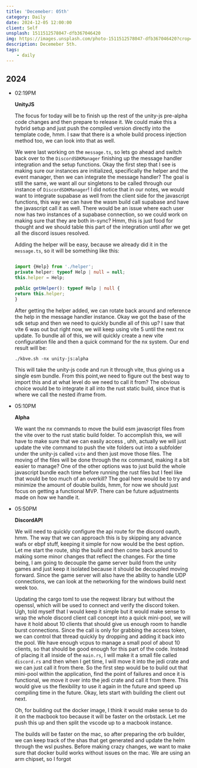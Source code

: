 ```yaml
---
title: 'Decemeber: 05th'
category: Daily
date: 2024-12-05 12:00:00
client: Self
unsplash: 1511512578047-dfb367046420
img: https://images.unsplash.com/photo-1511512578047-dfb367046420?crop=entropy&cs=srgb&fm=jpg&ixid=MnwzNjM5Nzd8MHwxfHJhbmRvbXx8fHx8fHx8fDE2ODE3NDg2ODY&ixlib=rb-4.0.3&q=85
description: Decemeber 5th.
tags:
    - daily
---
```



## 2024

-   02:19PM

    **UnityJS**

    The focus for today will be to finish up the rest of the unity-js pre-alpha code changes and then prepare to release it.
    We could make this a hybrid setup and just push the compiled version directly into the template code, hmm.
    I saw that there is a whole build process injection method too, we can look into that as well.

    We were last working on the `message.ts`, so lets go ahead and switch back over to the `DiscordSDKManager` finishing up the message handler integration and the setup functions.
    Okay the first step that I see is making sure our instances are initialized, specifically the helper and the event manager, then we can integrate the message handler?
    The goal is still the same, we want all our singletons to be called through our instance of `DiscordSDKManager`!
    I did notice that in our notes, we would want to integrate supabase as well from the client side for the javascript functions, this way we can have the wasm build call supabase and have the javascript call it as well.
    There would be an issue where each user now has two instances of a supabase connection, so we could work on making sure that they are both in-sync?
    Hmm, this is just food for thought and we should table this part of the integration until after we get all the discord issues resolved.
    

    Adding the helper will be easy, because we already did it in the `message.ts`, so it will be something like this:
    ```ts

    import {Help} from './helper';
    private helper: typeof Help | null = null;
    this.helper = Help;

    public getHelper(): typeof Help | null {
    return this.helper;
    }

    ```

    After getting the helper added, we can rotate back around and reference the help in the message handler instance.
    Okay we got the base of the sdk setup and then we need to quickly bundle all of this up?
    I saw that vite 6 was out but right now, we will keep using vite 5 until the next nx update.
    To bundle all of this, we will quickly create a new vite configuration file and then a quick command for the nx system.
    Our end result will be:

    ```shell
    ./kbve.sh -nx unity-js:alpha
    ```

    This will take the unity-js code and run it through vite, thus giving us a single esm bundle.
    From this point,we need to figure out the best way to import this and at what level do we need to call it from?
    The obvious choice would be to integrate it all into the rust static build, since that is where we call the nested iframe from.

-   05:10PM

    **Alpha**

    We want the nx commands to move the build esm javascript files from the vite over to the rust static build folder.
    To accomplish this, we will have to make sure that we can easily access , uhh, actually we will just update the vite command to push the vite folders out into a subfolder under the unity-js called `vite` and then just move those files.
    The moving of the files will be done through the nx command, making it a bit easier to manage?
    One of the other options was to just build the whole javascript bundle each time before running the rust files but I feel like that would be too much of an overkill?
    The goal here would be to try and minimize the amount of double builds, hmm, for now we should just focus on getting a functional MVP.
    There can be future adjustments made on how we handle it.


-   05:50PM

    **DiscordAPI**

    We will need to quickly configure the api route for the discord oauth, hmm.
    The way that we can approach this is by skipping any advance wafs or ebpf stuff, keeping it simple for now would be the best option.
    Let me start the route, ship the build and then come back around to making some minor changes that reflect the changes.
    For the time being, I am going to decouple the game server build from the unity games and just keep it isolated because it should be decoupled moving forward.
    Since the game server will also have the ability to handle UDP connections, we can look at the networking for the windows build next week too.

    Updating the cargo toml to use the reqwest library but without the openssl, which will be used to connect and verify the discord token.
    Ugh, told myself that I would keep it simple but it would make sense to wrap the whole discord client call concept into a quick mini-pool, we will have it hold about 10 clients that should give us enough room to handle burst connections.
    Since the call is only for grabbing the access token, we can control that thread quickly by dropping and adding it back into the pool.
    We have enough vcpus to manage a small pool of about 10 clients, so that should be good enough for this part of the code.
    Instead of placing it all inside of the `main.rs`, I will make it a small file called `discord.rs` and then when I get time, I will move it into the jedi crate and we can just call it from there.
    So the first step would be to build out that mini-pool within the application, find the point of failures and once it is functional, we move it over into the jedi crate and call it from there.
    This would give us the flexibility to use it again in the future and speed up compiling time in the future.
    Okay, lets start with building the client out next.

    Oh, for building out the docker image, I think it would make sense to do it on the macbook too because it will be faster on the orbstack.
    Let me push this up and then split the vscode up to a macbook instance.

    The builds will be faster on the mac, so after preparing the orb builder, we can keep track of the shas that get generated and update the helm through the wsl pushes.
    Before making crazy changes, we want to make sure that docker build works without issues on the mac.
    We are using an arm chipset, so I forgot 

<Adsense />